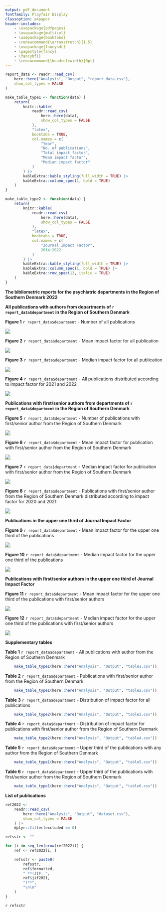 ```yaml
---
output: pdf_document
fontfamily: Playfair Display
classoption: a4paper
header-includes:
    - \usepackage{pdfpages}
    - \usepackage{multicol}
    - \usepackage{booktabs}
    - \renewcommand{\arraystretch}{1.5}
    - \usepackage{fancyhdr}
    - \pagestyle{fancy}
    - \fancyhf{}
    - \renewcommand{\headrulewidth}{0pt}
---
```


```r
report_data <- readr::read_csv(
    here::here("Analysis", "Output", "report_data.csv"),
    show_col_types = FALSE
)

make_table_type1 <- function(data) {
    return(
        knitr::kable(
            readr::read_csv(
                here::here(data),
                show_col_types = FALSE
            ),
            "latex",
            booktabs = TRUE,
            col.names = c(
                "Year",
                "No. of publications",
                "Total impact factor",
                "Mean impact factor",
                "Median impact factor"
            )
        ) |>
        kableExtra::kable_styling(full_width = TRUE) |>
        kableExtra::column_spec(1, bold = TRUE)
    )
}

make_table_type2 <- function(data) {
    return(
        knitr::kable(
            readr::read_csv(
                here::here(data),
                show_col_types = FALSE
            ),
            "latex",
            booktabs = TRUE,
            col.names = c(
                "Journal Impact Factor",
                2014:2022
            )
        ) |>
        kableExtra::kable_styling(full_width = TRUE) |>
        kableExtra::column_spec(1, bold = TRUE) |>
        kableExtra::row_spec(13, italic = TRUE)
    )
}
```

\includepdf{`r here::here("2022 Results", "Frontpage_BUP.pdf")`}

\setcounter{page}{1}
\fancyfoot[LE,RO]{\textit{`r report_data$footer`} • \textbf{\thepage}}

\huge
**The bibliometric reports for the psychiatric departments in the Region of Southern Denmark 2022**
\vspace*{1.0cm}
\normalsize

\begin{multicols}{2}
The bibliometric reports are now available for both Child Adolescent Psychiatry and Adult Psychiatry in the Region of Southern Denmark (RSD).

The reports are structured similarly, starting with presenting the bibliometrics for all publications in peer-reviewed journals with at least one author affiliated with either of the two specialties in the region (represented by an orange color). Next, we present bibliometrics for publications where RSD-affiliated researchers are responsible for first or senior authorship (represented by blue).

Furthermore, we have included a category for journals that fall within the top one-third of publications based on their Journal Impact Factor (JIF) (represented by green), as well as a category for publications with first or senior authorship affiliation in the upper one-third ranking journals (represented by purple).

Figures 3, 7, 9, and 10 are particularly informative in expressing the development of research work in the two specialties. We note that the reports are based on the JIF for 2021, as the JIF for 2022 will not be available until the summer 2023.

We have based the analyses in this and previous reports on the two-year JIF, as it is the most used measure for a journal's prestige. However, it is important to note that a lot of nuances are lost when relying solely on this measure, and that different journals have different profiles. Journals publishing frequently cited topics will have a higher impact factor than journals that publish on less-cited topics, even if the quality of the publications is comparable. Additionally, we emphasize that the JIF reflects an average of how often a journal's publications are cited, not how often each individual publication is cited.

We provide access to all raw data, databases, and source code used to make the report via our GitHub repository\footnote{https://github.com/anton0949/RDS-psychiatry-publications-2022}. This added transparency allows for a deeper understanding of the data and methods used in the report, which can aid in further research and analysis. A formatted reference list along with the journal’s JIF is also to be found in the reports. 

The reports will be shared with research departments, units, and groups within RSD Psychiatry, as well as with other relevant employees, for their use in conducting analyses, comparisons, and identifying trends.

\textbf{NB:} Since 2015, our annual bibliometric reports have followed the general accepted practice of including articles from printed journal issues published during the year in question. However, due to the growing prevalence of \textit{e-publications ahead of print}, we have decided to also include these publications in our analyses starting in 2022, regardless of whether they are printed during the year in question.

As a result, the 2022 reports for adult psychiatry and CAP will include additional articles, \textbf{rendering them incomparable to previous reports. However, starting from 2023, our reports will be fully comparable to one another.}

Finally, we remark that the annual number of published articles worldwide increases by 5-7\%, which could artificially inflate Journal Impact Factors without an actual increase in quality. We do not attempt to adjust for this potential bias.
\end{multicols}

\pagebreak
\huge
**All publications with authors from departments of `r report_data$department` in the Region of Southern Denmark**
\vspace*{1.0cm}
\large

**Figure 1** `r report_data$department` - Number of all publications

![](`r here::here("Analysis", "Output", "fig1.jpeg")`)

\vspace*{0.5cm}

**Figure 2** `r report_data$department` - Mean impact factor for all publication

![](`r here::here("Analysis", "Output", "fig2.jpeg")`)

\pagebreak

**Figure 3** `r report_data$department` - Median impact factor for all publication

![](`r here::here("Analysis", "Output", "fig3.jpeg")`)

\vspace*{0.5cm}

**Figure 4** `r report_data$department` - All publications distributed according to impact factor for 2021 and 2022

![](`r here::here("Analysis", "Output", "fig4.jpeg")`)

\pagebreak
\huge
**Publications with first/senior authors from departments of `r report_data$department` in the Region of Southern Denmark**
\vspace*{1.0cm}
\large

**Figure 5** `r report_data$department` - Number of publications with first/senior author from the Region of Southern Denmark

![](`r here::here("Analysis", "Output", "fig5.jpeg")`)

\vspace*{0.5cm}

**Figure 6** `r report_data$department` - Mean impact factor for publication with first/senior author from the Region of Southern Denmark

![](`r here::here("Analysis", "Output", "fig6.jpeg")`)

\pagebreak

**Figure 7** `r report_data$department` - Median impact factor for publication with first/senior author from the Region of Southern Denmark

![](`r here::here("Analysis", "Output", "fig7.jpeg")`)

\vspace*{0.5cm}

**Figure 8** `r report_data$department` - Publications with first/senior author from the Region of Southern Denmark distributed according to impact factor for 2020 and 2021

![](`r here::here("Analysis", "Output", "fig8.jpeg")`)

\pagebreak
\huge
**Publications in the upper one third of Journal Impact Factor**
\vspace*{1.0cm}
\large

**Figure 9** `r report_data$department` - Mean impact factor for the upper one third of the publications

![](`r here::here("Analysis", "Output", "fig9.jpeg")`)

\vspace*{0.5cm}

**Figure 10** `r report_data$department` - Median impact factor for the upper one third of the publications

![](`r here::here("Analysis", "Output", "fig10.jpeg")`)

\pagebreak
\huge
**Publications with first/senior authors in the upper one third of Journal Impact Factor**
\vspace*{1.0cm}
\large

**Figure 11** `r report_data$department` - Mean impact factor for the upper one third of the publications with first/senior authors

![](`r here::here("Analysis", "Output", "fig11.jpeg")`)

\vspace*{0.5cm}

**Figure 12** `r report_data$department` - Median impact factor for the upper one third of the publications with first/senior authors

![](`r here::here("Analysis", "Output", "fig12.jpeg")`)

\pagebreak
\huge
**Supplementary tables**
\vspace*{1.0cm}

\large
**Table 1** `r report_data$department` - All publications with author from the Region of Southern Denmark
\normalsize
```r
    make_table_type1(here::here("Analysis", "Output", "table1.csv"))
```

\vspace*{0.5cm}

\large
**Table 2** `r report_data$department` - Publications with first/senior author from the Region of Southern Denmark
\normalsize
```r
    make_table_type1(here::here("Analysis", "Output", "table2.csv"))
```

\pagebreak
\large
**Table 3** `r report_data$department` - Distribution of impact factor for all publications
\normalsize
```r
    make_table_type2(here::here("Analysis", "Output", "table3.csv"))
```

\vspace*{0.5cm}

\large
**Table 4** `r report_data$department` - Distribution of impact factor for publications with first/senior author from the Region of Southern Denmark
\normalsize
```r
    make_table_type2(here::here("Analysis", "Output", "table4.csv"))
```

\pagebreak
\large
**Table 5** `r report_data$department` – Upper third of the publications with any author from the Region of Southern Denmark
\normalsize
```r
    make_table_type1(here::here("Analysis", "Output", "table5.csv"))
```

\vspace*{0.5cm}

\large
**Table 6** `r report_data$department` - Upper third of the publications with first/senior author from the Region of Southern Denmark
\normalsize
```r
    make_table_type1(here::here("Analysis", "Output", "table6.csv"))
```

\pagebreak
\huge
**List of publications**
\vspace*{1.0cm}
\normalsize

```r
ref2022 <-
    readr::read_csv(
        here::here("Analysis", "Output", "dataset.csv"),
        show_col_types = FALSE
    ) |>
    dplyr::filter(excluded == 0)

refsstr <- ""

for (i in seq_len(nrow(ref2022))) {
    ref <- ref2022[i, ]

    refsstr <- paste0(
        refsstr,
        ref$formatted,
        " **(JIF: ",
        ref$jif2021,
        ")**",
        "\n\n"
    )
}
```

`r refsstr`
